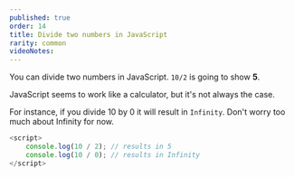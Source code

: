 ```yaml
---
published: true
order: 14
title: Divide two numbers in JavaScript
rarity: common
videoNotes:
---
```


You can divide two numbers in JavaScript. `10/2` is going to show **5**.

JavaScript seems to work like a calculator, but it's not always the case.

For instance, if you divide 10 by 0 it will result in `Infinity`. Don't worry too much about Infinity for now.

```javascript
<script>
    console.log(10 / 2); // results in 5
    console.log(10 / 0); // results in Infinity
</script>
```
